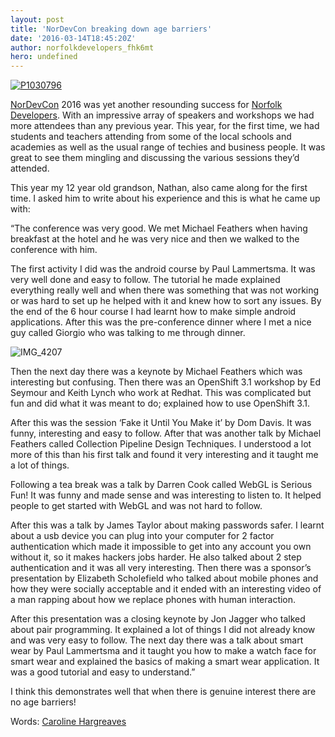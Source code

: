 ```yaml
---
layout: post
title: 'NorDevCon breaking down age barriers'
date: '2016-03-14T18:45:20Z'
author: norfolkdevelopers_fhk6mt
hero: undefined
---
```




[![P1030796](http://www.nordevcon.com/wp-content/uploads/2016/03/P1030796-300x225.jpg)](http://www.nordevcon.com/wp-content/uploads/2016/03/P1030796.jpg)



[NorDevCon](http://nordevcon.com) 2016 was yet another resounding success for [Norfolk Developers](http://norfolkdevelopers.com). With an impressive array of speakers and workshops we had more attendees than any previous year. This year, for the first time, we had students and teachers attending from some of the local schools and academies as well as the usual range of techies and business people. It was great to see them mingling and discussing the various sessions they’d attended.



This year my 12 year old grandson, Nathan, also came along for the first time. I asked him to write about his experience and this is what he came up with:



“The conference was very good. We met Michael Feathers when having breakfast at the hotel and he was very nice and then we walked to the conference with him.



The first activity I did was the android course by Paul Lammertsma. It was very well done and easy to follow. The tutorial he made explained everything really well and when there was something that was not working or was hard to set up he helped with it and knew how to sort any issues. By the end of the 6 hour course I had learnt how to make simple android applications. After this was the pre-conference dinner where I met a nice guy called Giorgio who was talking to me through dinner.



![IMG_4207](http://www.nordevcon.com/wp-content/uploads/2016/03/IMG_4207-300x200.jpg)



Then the next day there was a keynote by Michael Feathers which was interesting but confusing. Then there was an OpenShift 3.1 workshop by Ed Seymour and Keith Lynch who work at Redhat. This was complicated but fun and did what it was meant to do; explained how to use OpenShift 3.1.



After this was the session ‘Fake it Until You Make it’ by Dom Davis. It was funny, interesting and easy to follow. After that was another talk by Michael Feathers called Collection Pipeline Design Techniques. I understood a lot more of this than his first talk and found it very interesting and it taught me a lot of things.



Following a tea break was a talk by Darren Cook called WebGL is Serious Fun! It was funny and made sense and was interesting to listen to. It helped people to get started with WebGL and was not hard to follow.



After this was a talk by James Taylor about making passwords safer. I learnt about a usb device you can plug into your computer for 2 factor authentication which made it impossible to get into any account you own without it, so it makes hackers jobs harder. He also talked about 2 step authentication and it was all very interesting. Then there was a sponsor’s presentation by Elizabeth Scholefield who talked about mobile phones and how they were socially acceptable and it ended with an interesting video of a man rapping about how we replace phones with human interaction.



After this presentation was a closing keynote by Jon Jagger who talked about pair programming. It explained a lot of things I did not already know and was very easy to follow. The next day there was a talk about smart wear by Paul Lammertsma and it taught you how to make a watch face for smart wear and explained the basics of making a smart wear application. It was a good tutorial and easy to understand.”



I think this demonstrates well that when there is genuine interest there are no age barriers!



Words: [Caroline Hargreaves](https://uk.linkedin.com/in/caroline-hargreaves-73b12b4b)